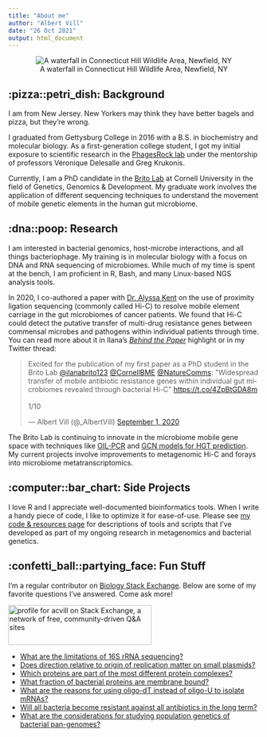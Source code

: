 ```yaml
---
title: "About me"
author: "Albert Vill"
date: "26 Oct 2021"
output: html_document
---
```


<center>

![A waterfall in Connecticut Hill Wildlife Area, Newfield, NY](/img/about/waterfall2.jpg)

</center>

## :pizza::petri_dish: Background 

I am from New Jersey. New Yorkers may think they have better bagels and pizza, but they're wrong. 

I graduated from Gettysburg College in 2016 with a B.S. in biochemistry and molecular biology. As a first-generation college student, I got my initial exposure to scientific research in the [PhagesRock lab](https://xsigsummer.wordpress.com/?s=phage) under the mentorship of professors Véronique Delesalle and Greg Krukonis. 

Currently, I am a PhD candidate in the [Brito Lab](https://www.britolab.org) at Cornell University in the field of Genetics, Genomics & Development. My graduate work involves the application of different sequencing techniques to understand the movement of mobile genetic elements in the human gut microbiome.  

## :dna::poop: Research 

I am interested in bacterial genomics, host-microbe interactions, and all things bacteriophage. My training is in molecular biology with a focus on DNA and RNA sequencing of microbiomes. While much of my time is spent at the bench, I am proficient in R, Bash, and many Linux-based NGS analysis tools. 

In 2020, I co-authored a paper with [Dr. Alyssa Kent](https://alyssakent.weebly.com/) on the use of proximity ligation sequencing (commonly called Hi-C) to resolve mobile element carriage in the gut microbiomes of cancer patients. We found that Hi-C could detect the putative transfer of multi-drug resistance genes between commensal microbes and pathogens within individual patients through time. You can read more about it in Ilana's [*Behind the Paper*](https://go.nature.com/2FJPxqX) highlight or in my Twitter thread:

<blockquote class="twitter-tweet"><p lang="en" dir="ltr">Excited for the publication of my first paper as a PhD student in the Brito Lab <a href="https://twitter.com/ilanabrito123?ref_src=twsrc%5Etfw">@ilanabrito123</a> <a href="https://twitter.com/CornellBME?ref_src=twsrc%5Etfw">@CornellBME</a> <a href="https://twitter.com/NatureComms?ref_src=twsrc%5Etfw">@NatureComms</a>: &quot;Widespread transfer of mobile antibiotic resistance genes within individual gut microbiomes revealed through bacterial Hi-C&quot; <a href="https://t.co/4ZpBtGDA8m">https://t.co/4ZpBtGDA8m</a><br><br>1/10</p>&mdash; Albert Vill (@_AlbertVill) <a href="https://twitter.com/_AlbertVill/status/1300856406787207171?ref_src=twsrc%5Etfw">September 1, 2020</a></blockquote> <script async src="https://platform.twitter.com/widgets.js" charset="utf-8"></script>

The Brito Lab is continuing to innovate in the microbiome mobile gene space with techniques like [OIL-PCR](https://doi.org/10.7554/eLife.66834) and [GCN models for HGT prediction](https://doi.org/10.1126/sciadv.abj5056). My current projects involve improvements to metagenomic Hi-C and forays into microbiome metatranscriptomics. 

## :computer::bar_chart: Side Projects

I love R and I appreciate well-documented bioinformatics tools. When I write a handy piece of code, I like to optimize it for ease-of-use. Please see [my code & resources page](https://albertvill.com/projects) for descriptions of tools and scripts that I've developed as part of my ongoing research in metagenomics and bacterial genetics.

## :confetti_ball::partying_face: Fun Stuff

I'm a regular contributor on [Biology Stack Exchange](https://biology.stackexchange.com). Below are some of my favorite questions I've answered. Come ask more! 

<a href="https://biology.stackexchange.com/users/52196/acvill"><img src="https://stackexchange.com/users/flair/10848131.png" width="287" height="80" alt="profile for acvill on Stack Exchange, a network of free, community-driven Q&amp;A sites" title="profile for acvill on Stack Exchange, a network of free, community-driven Q&amp;A sites" /></a>

- [What are the limitations of 16S rRNA sequencing?](https://biology.stackexchange.com/a/104658/52196)
- [Does direction relative to origin of replication matter on small plasmids?](https://biology.stackexchange.com/a/100124/52196)
- [Which proteins are part of the most different protein complexes?](https://biology.stackexchange.com/a/92550/52196)
- [What fraction of bacterial proteins are membrane bound?](https://biology.stackexchange.com/a/98437/52196)
- [What are the reasons for using oligo-dT instead of oligo-U to isolate mRNAs?](https://biology.stackexchange.com/a/101635/52196)
- [Will all bacteria become resistant against all antibiotics in the long term?](https://biology.stackexchange.com/a/90122/52196)
- [What are the considerations for studying population genetics of bacterial pan-genomes?](https://biology.stackexchange.com/a/97169/52196)

<style>
p.caption {
  font-size: 0.9em;
  text-align: center;
  color: #7f1cad;
  margin-right: 5%;
  margin-left: 5%;
}
</style>

